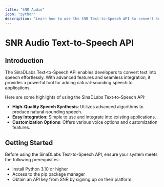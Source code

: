 ```yaml
---
title: "SNR Audio"
icon: "python"
description: "Learn how to use the SNR Text-to-Speech API to convert text into speech with ease."
---
```


# SNR Audio Text-to-Speech API

## Introduction

The SinaDLabs Text-to-Speech API enables developers to convert text into speech effortlessly. With advanced features and seamless integration, it provides a powerful tool for adding natural-sounding speech to applications.

Here are some highlights of using the SinaDLabs Text-to-Speech API:
- **High-Quality Speech Synthesis**: Utilizes advanced algorithms to produce natural-sounding speech.
- **Easy Integration**: Simple to use and integrate into existing applications.
- **Customization Options**: Offers various voice options and customization features.

## Getting Started

Before using the SinaDLabs Text-to-Speech API, ensure your system meets the following prerequisites:
- Install Python 3.10 or higher
- Access to the pip package manager 
- Obtain an API key from SNR by signing up on their platform.